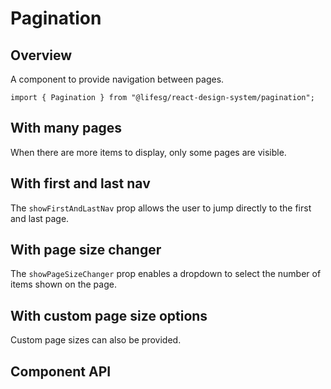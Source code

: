 
<Meta of={PaginationStories} />

# Pagination

## Overview

A component to provide navigation between pages.

```tsx
import { Pagination } from "@lifesg/react-design-system/pagination";
```

<Canvas of={PaginationStories.Default} />

## With many pages

When there are more items to display, only some pages are visible.

<Canvas of={PaginationStories.WithManyPages} />

## With first and last nav

The `showFirstAndLastNav` prop allows the user to jump directly to the first and last page.

<Canvas of={PaginationStories.WithFirstAndLastNav} />

## With page size changer

The `showPageSizeChanger` prop enables a dropdown to select the number of items shown on the page.

<Canvas of={PaginationStories.WithPageSizeChanger} />

## With custom page size options

Custom page sizes can also be provided.

<Canvas of={PaginationStories.WithCustomPageSizeOptions} />

## Component API

<PropsTable />
